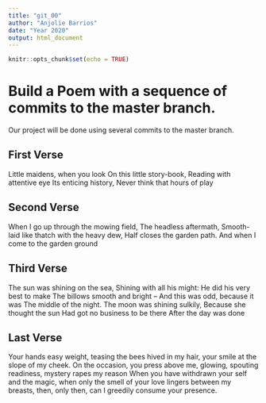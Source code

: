 ```yaml
---
title: "git_00"
author: "Anjolie Barrios"
date: "Year 2020"
output: html_document
---
```


```r
knitr::opts_chunk$set(echo = TRUE)
```
# Build a Poem with a sequence of commits to the master branch.
Our project will be done using several commits to the master branch.
<!-- Do not modify or change any text in "!--" bracketed areas such as this --- these are instructions to
you, if you change any of this the git program will notice it and compromise your git merging strategy !-->

## First Verse 
<!--Put the first five lines of a poem by Lewis Carrol in this section!-->
Little maidens, when you look
On this little story-book,
Reading with attentive eye
Its enticing history,
Never think that hours of play

## Second Verse
<!--Put the first five lines of a poem by Robert Frost here!-->
When I go up through the mowing field, The headless aftermath, Smooth-laid like thatch with the heavy dew, Half closes the garden path. And when I come to the garden ground

## Third Verse
<!--Put the first two verses of The Walrus and the Carpenter here!-->
The sun was shining on the sea, Shining with all his might: He did his very best to make The billows smooth and bright -- And this was odd, because it was The middle of the night. The moon was shining sulkily, Because she thought the sun Had got no business to be there After the day was done

## Last Verse
<!--Put a short poem of your choice 8-20 lines,here!-->
Your hands easy weight, teasing the bees hived in my hair, your smile at the slope of my cheek. On the occasion, you press above me, glowing, spouting readiness, mystery rapes my reason When you have withdrawn your self and the magic, when only the smell of your love lingers between my breasts, then, only then, can I greedily consume your presence.
